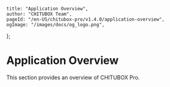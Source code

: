 	title: "Application Overview",
	author: "CHITUBOX Team",
	pageId: "/en-US/chitubox-pro/v1.4.0/application-overview",
	ogImage: "/images/docs/og_logo.png",
};

# Application Overview

This section provides an overview of CHITUBOX Pro.
